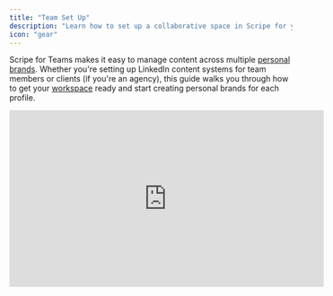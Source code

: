 ```yaml
---
title: "Team Set Up"
description: "Learn how to set up a collaborative space in Scripe for your team."
icon: "gear"
---
```


Scripe for Teams makes it easy to manage content across multiple [personal brands](/account/personalbrand). Whether you're setting up LinkedIn content systems for team members or clients (if you're an agency), this guide walks you through how to get your [workspace](/team-plan/workspace) ready and start creating personal brands for each profile.

<iframe width="560" height="315" src="https://www.youtube.com/embed/uHC-mrI9DHE?si=UcVBUXNfI61-PRtY" title="YouTube video player" frameborder="0" allow="accelerometer; autoplay; clipboard-write; encrypted-media; gyroscope; picture-in-picture; web-share" referrerpolicy="strict-origin-when-cross-origin" allowfullscreen />

## 1. Start with the Right Workspace

To manage multiple personal brands, you need to be in a **team workspace**. Personal workspaces only allow for one personal brand.

- Already have a personal Scripe account? Click **Switch Workspace** from your dashboard.
- To create a new team workspace, click **Add Workspace**, give it a name (e.g., “Client Workspace” or “Team Content”), and click **Create Workspace**.

<Info>
  You can [invite other members](/team-plan/invite) right away or skip and do it later. 
</Info>

At this step, you can also:

- **Transfer your personal brand** to this team workspace, if you already have one.
- **Cancel your personal subscription** (if any) and consolidate everything into the team plan.

## 2. Set Up Personal Brands

Once you're in your team workspace:

- Click **Create new personal brand**
- Follow the onboarding steps (you can set the tone of voice and posting frequency per team member or client; you’ll always be able to adjust these later)

### Important: LinkedIn Login Setup

Before setting up a new personal brand, ensure that **you're not logged into any LinkedIn account** in your current Chrome profile.

Why? Because Scripe’s setup will sync with the active LinkedIn login, so you don’t want to accidentally sync the wrong one.

<Icon icon="diamond-exclamation" /> **To avoid this:**

- Use a Chrome profile where you're not logged into any LinkedIn account, **or**
- Create a new Chrome profile entirely (you can name it something like “Scripe Setup”)

Repeat this step for each team member or client you're setting up.

## 3. Chrome Extension Requirement

Every [personal brand](/account/personalbrand) in Scripe must have the [Scripe Chrome Extension](/account/chrome) installed and connected to their [LinkedIn account](/account/li-connection).

You have two options:

- **Install it yourself** if you manage their account
- **Let the team member or client install it later** from their end

As long as it's connected to the correct LinkedIn profile, Scripe can pull data and assist with scheduling and publishing.

## 4. Final Touches

You’ll wrap up the setup by adding the team member or client to the workspace and [assigning them proper roles and personal brands](/team-plan/people). From here, you can manage [strategy](/content-strategy/content-strategy), post creation, scheduling, and performance, all in one place.
